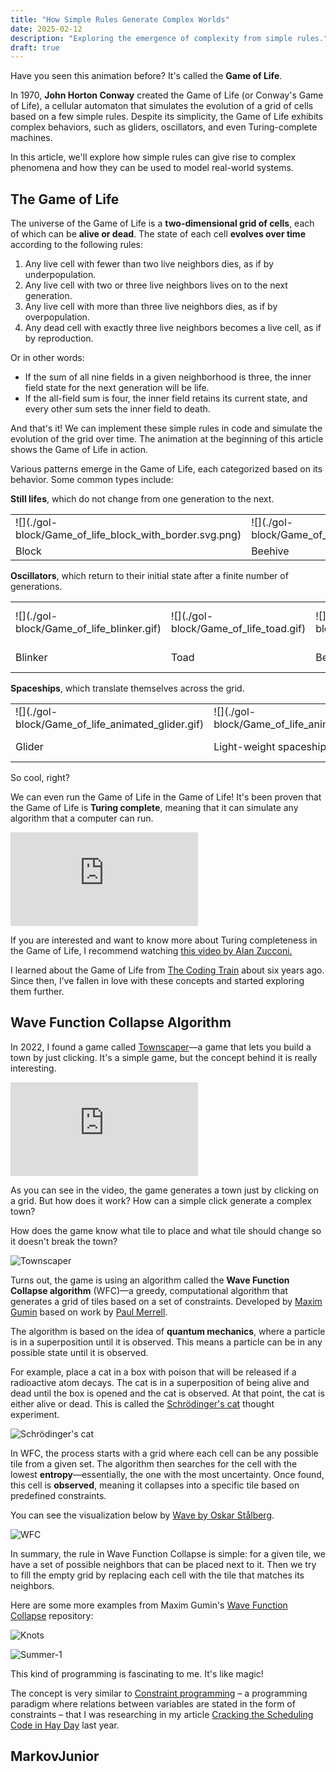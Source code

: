 ```yaml
---
title: "How Simple Rules Generate Complex Worlds"
date: 2025-02-12
description: "Exploring the emergence of complexity from simple rules."
draft: true
---
```


<script is:inline src="/p5.min.js"></script>


<GOL />

Have you seen this animation before? It's called the **Game of Life**.

In 1970, **John Horton Conway** created the Game of Life (or Conway's Game of Life), a cellular automaton that simulates the evolution of a grid of cells based on a few simple rules. Despite its simplicity, the Game of Life exhibits complex behaviors, such as gliders, oscillators, and even Turing-complete machines.

In this article, we'll explore how simple rules can give rise to complex phenomena and how they can be used to model real-world systems.

## The Game of Life

The universe of the Game of Life is a **two-dimensional grid of cells**, each of which can be **alive or dead**. The state of each cell **evolves over time** according to the following rules:

1. Any live cell with fewer than two live neighbors dies, as if by underpopulation.
2. Any live cell with two or three live neighbors lives on to the next generation.
3. Any live cell with more than three live neighbors dies, as if by overpopulation.
4. Any dead cell with exactly three live neighbors becomes a live cell, as if by reproduction.

Or in other words:

- If the sum of all nine fields in a given neighborhood is three, the inner field state for the next generation will be life.
- If the all-field sum is four, the inner field retains its current state, and every other sum sets the inner field to death.

And that's it! We can implement these simple rules in code and simulate the evolution of the grid over time. The animation at the beginning of this article shows the Game of Life in action.

Various patterns emerge in the Game of Life, each categorized based on its behavior. Some common types include:

**Still lifes**, which do not change from one generation to the next.

<table class="prose-tr:border-none prose-img:m-0 prose-td:text-center">
  <tr>
    <td>![](./gol-block/Game_of_life_block_with_border.svg.png)</td>
    <td>![](./gol-block/Game_of_life_beehive.svg.png)</td>
    <td>![](./gol-block/Game_of_life_loaf.svg.png)</td>
    <td>![](./gol-block/Game_of_life_boat.svg.png)</td>
    <td>![](./gol-block/Game_of_life_flower.svg.png)</td>
  </tr>
  <tr>
    <td>Block</td>
    <td>Beehive</td>
    <td>Loaf</td>
    <td>Boat</td>
    <td>Tub</td>
  </tr>
</table>

**Oscillators**, which return to their initial state after a finite number of generations.

<table class="prose-tr:border-none prose-img:m-0 prose-td:text-center">
  <tr>
    <td>![](./gol-block/Game_of_life_blinker.gif)</td>
    <td>![](./gol-block/Game_of_life_toad.gif)</td>
    <td>![](./gol-block/Game_of_life_beacon.gif)</td>
    <td>![](./gol-block/Game_of_life_pulsar.gif)</td>
    <td>![](./gol-block/I-Column.gif)</td>
  </tr>
  <tr>
    <td>Blinker</td>
    <td>Toad</td>
    <td>Beacon</td>
    <td>Pulsar</td>
    <td>Penta-decathlon</td>
  </tr>
</table>

**Spaceships**, which translate themselves across the grid.

<table class="prose-tr:border-none prose-img:m-0 prose-td:text-center">
  <tr>
    <td>![](./gol-block/Game_of_life_animated_glider.gif)</td>
    <td>![](./gol-block/Game_of_life_animated_LWSS.gif)</td>
    <td>![](./gol-block/Animated_Mwss.gif)</td>
    <td>![](./gol-block/Animated_Hwss.gif)</td>
  </tr>
  <tr>
    <td>Glider</td>
    <td>Light-weight spaceship (LWSS)</td>
    <td>Middle-weight spaceship (MWSS)</td>
    <td>Heavy-weight spaceship (HWSS)</td>
  </tr>
</table>

So cool, right?

We can even run the Game of Life in the Game of Life! It's been proven that the Game of Life is **Turing complete**, meaning that it can simulate any algorithm that a computer can run.

<iframe
  class="w-full aspect-video"
  src="https://www.youtube.com/embed/xP5-iIeKXE8?si=L7L213HWpasV9e8X"
  title="YouTube video player"
  frameborder="0"
  allow="accelerometer; autoplay; clipboard-write; encrypted-media; gyroscope; picture-in-picture; web-share"
  referrerpolicy="strict-origin-when-cross-origin"
  allowfullscreen
  loading="lazy"
></iframe>

If you are interested and want to know more about Turing completeness in the Game of Life, I recommend watching [this video by Alan Zucconi.](https://youtu.be/Kk2MH9O4pXY?si=5HzphfDG0ZLY-A8b)

I learned about the Game of Life from [The Coding Train](https://youtu.be/FWSR_7kZuYg?si=tkyfWgT1C1k3kJNZ) about six years ago. Since then, I’ve fallen in love with these concepts and started exploring them further.

## Wave Function Collapse Algorithm

In 2022, I found a game called [Townscaper](https://www.townscapergame.com/)—a game that lets you build a town by just clicking. It's a simple game, but the concept behind it is really interesting.

<iframe
  class="w-full aspect-video"
  src="https://www.youtube.com/embed/QtVkteAS15M?si=QMQkzdjeCkJATwOA"
  title="YouTube video player"
  frameborder="0"
  allow="accelerometer; autoplay; clipboard-write; encrypted-media; gyroscope; picture-in-picture; web-share"
  referrerpolicy="strict-origin-when-cross-origin"
  allowfullscreen
></iframe>

As you can see in the video, the game generates a town just by clicking on a grid. But how does it work? How can a simple click generate a complex town?

How does the game know what tile to place and what tile should change so it doesn't break the town?

![Townscaper](./townscaper.gif)

Turns out, the game is using an algorithm called the **Wave Function Collapse algorithm** (WFC)—a greedy, computational algorithm that generates a grid of tiles based on a set of constraints. Developed by [Maxim Gumin](https://github.com/mxgmn) based on work by [Paul Merrell](https://paulmerrell.org/model-synthesis/).

The algorithm is based on the idea of **quantum mechanics**, where a particle is in a superposition until it is observed. This means a particle can be in any possible state until it is observed.

For example, place a cat in a box with poison that will be released if a radioactive atom decays. The cat is in a superposition of being alive and dead until the box is opened and the cat is observed. At that point, the cat is either alive or dead. This is called the [Schrödinger's cat](https://en.wikipedia.org/wiki/Schr%C3%B6dinger%27s_cat) thought experiment.

![Schrödinger's cat](./Schrodingers_cat.webp)

In WFC, the process starts with a grid where each cell can be any possible tile from a given set. The algorithm then searches for the cell with the lowest **entropy**—essentially, the one with the most uncertainty. Once found, this cell is **observed**, meaning it collapses into a specific tile based on predefined constraints.

You can see the visualization below by [Wave by Oskar Stålberg](https://oskarstalberg.com/game/wave/wave.html).

![WFC](./wfc.gif)

In summary, the rule in Wave Function Collapse is simple: for a given tile, we have a set of possible neighbors that can be placed next to it. Then we try to fill the empty grid by replacing each cell with the tile that matches its neighbors.

Here are some more examples from Maxim Gumin's [Wave Function Collapse](https://github.com/mxgmn/WaveFunctionCollapse) repository:

![Knots](./knots.png)

![Summer-1](./summer-1.webp)

This kind of programming is fascinating to me. It's like magic!

The concept is very similar to [Constraint programming](https://en.wikipedia.org/wiki/Constraint_programming) – a programming paradigm where relations between variables are stated in the form of constraints – that I was researching in my article [Cracking the Scheduling Code in Hay Day](/blog/hayday-game-schedule) last year.

## MarkovJunior
